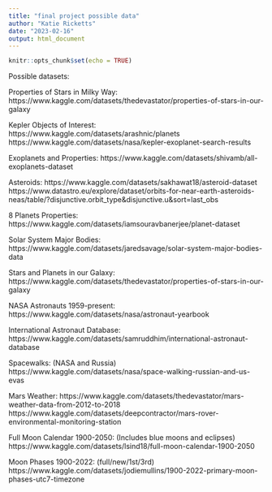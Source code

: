 ```yaml
---
title: "final project possible data"
author: "Katie Ricketts"
date: "2023-02-16"
output: html_document
---
```


```r
knitr::opts_chunk$set(echo = TRUE)
```

Possible datasets:

Properties of Stars in Milky Way:
https://www.kaggle.com/datasets/thedevastator/properties-of-stars-in-our-galaxy

Kepler Objects of Interest:
https://www.kaggle.com/datasets/arashnic/planets
https://www.kaggle.com/datasets/nasa/kepler-exoplanet-search-results

Exoplanets and Properties:
https://www.kaggle.com/datasets/shivamb/all-exoplanets-dataset

Asteroids:
https://www.kaggle.com/datasets/sakhawat18/asteroid-dataset
https://www.datastro.eu/explore/dataset/orbits-for-near-earth-asteroids-neas/table/?disjunctive.orbit_type&disjunctive.u&sort=last_obs

8 Planets Properties:
https://www.kaggle.com/datasets/iamsouravbanerjee/planet-dataset 

Solar System Major Bodies:
https://www.kaggle.com/datasets/jaredsavage/solar-system-major-bodies-data 

Stars and Planets in our Galaxy:
https://www.kaggle.com/datasets/thedevastator/properties-of-stars-in-our-galaxy

NASA Astronauts 1959-present:
https://www.kaggle.com/datasets/nasa/astronaut-yearbook

International Astronaut Database:
https://www.kaggle.com/datasets/samruddhim/international-astronaut-database 

Spacewalks: (NASA and Russia)
https://www.kaggle.com/datasets/nasa/space-walking-russian-and-us-evas

Mars Weather:
https://www.kaggle.com/datasets/thedevastator/mars-weather-data-from-2012-to-2018
https://www.kaggle.com/datasets/deepcontractor/mars-rover-environmental-monitoring-station

Full Moon Calendar 1900-2050: (Includes blue moons and eclipses)
https://www.kaggle.com/datasets/lsind18/full-moon-calendar-1900-2050

Moon Phases 1900-2022: (full/new/1st/3rd)
https://www.kaggle.com/datasets/jodiemullins/1900-2022-primary-moon-phases-utc7-timezone
